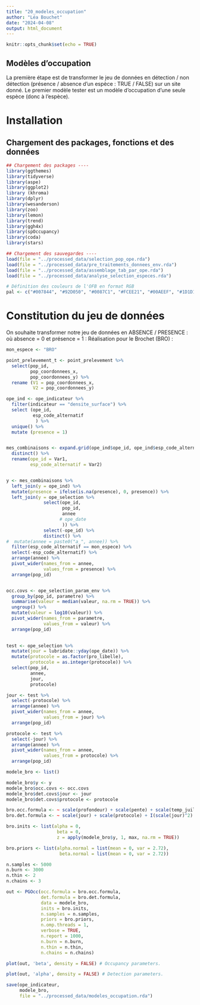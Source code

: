 ```yaml
---
title: "20_modeles_occupation"
author: "Léa Bouchet"
date: "2024-04-08"
output: html_document
---
```


```r
knitr::opts_chunk$set(echo = TRUE)
```

## Modèles d'occupation

La première étape est de transformer le jeu de données en détection / non détection (présence / absence d'un espèce : TRUE / FALSE) sur un site donné. Le premier modèle tester est un modèle d'occupation d'une seule espèce (donc à l'espèce).


# Installation 

## Chargement des packages, fonctions et des données 

```r
## Chargement des packages ----
library(ggthemes)
library(tidyverse)
library(aspe)
library(ggplot2)
library (khroma)
library(dplyr)
library(wesanderson)
library(zoo)
library(lemon)
library(trend)
library(ggh4x)
library(spOccupancy)
library(coda)
library(stars)
```


```r
## Chargement des sauvegardes ----
load(file = "../processed_data/selection_pop_ope.rda")
load(file = "../processed_data/pre_traitements_donnees_env.rda")
load(file = "../processed_data/assemblage_tab_par_ope.rda")
load(file = "../processed_data/analyse_selection_especes.rda")
```


```r
# Définition des couleurs de l'OFB en format RGB
pal <- c("#007844", "#92D050", "#0087C1", "#FCEE21", "#00AEEF", "#1D1D1B", "#A97B30", "#B9D9EB")
```


# Constitution du jeu de données

On souhaite transformer notre jeu de données en ABSENCE / PRESENCE : où absence = 0 et présence = 1 : 
Réalisation pour le Brochet (BRO) : 

```r
mon_espece <- "BRO"

point_prelevement_t <- point_prelevement %>% 
  select(pop_id,
         pop_coordonnees_x,
         pop_coordonnees_y) %>% 
  rename (V1 = pop_coordonnees_x,
          V2 = pop_coordonnees_y)

ope_ind <- ope_indicateur %>% 
  filter(indicateur == "densite_surface") %>% 
  select (ope_id,
          esp_code_alternatif
           ) %>% 
  unique() %>% 
  mutate (presence = 1)


mes_combinaisons <- expand.grid(ope_ind$ope_id, ope_ind$esp_code_alternatif) %>% 
  distinct() %>% 
  rename(ope_id = Var1,
         esp_code_alternatif = Var2)


y <- mes_combinaisons %>% 
  left_join(y = ope_ind) %>% 
  mutate(presence = ifelse(is.na(presence), 0, presence)) %>% 
  left_join(y = ope_selection %>% 
              select(ope_id,
                     pop_id,
                     annee
                    # ope_date
                     )) %>% 
              select(-ope_id) %>% 
              distinct() %>% 
#  mutate(annee = paste0("a_", annee)) %>% 
  filter(esp_code_alternatif == mon_espece) %>% 
  select(-esp_code_alternatif) %>% 
  arrange(annee) %>% 
  pivot_wider(names_from = annee,
              values_from = presence) %>% 
  arrange(pop_id)


occ.covs <- ope_selection_param_env %>% 
  group_by(pop_id, parametre) %>% 
  summarise(valeur = median(valeur, na.rm = TRUE)) %>% 
  ungroup() %>% 
  mutate(valeur = log10(valeur)) %>% 
  pivot_wider(names_from = parametre,
              values_from = valeur) %>% 
  arrange(pop_id)
  

test <- ope_selection %>% 
  mutate(jour = lubridate::yday(ope_date)) %>% 
  mutate(protocole = as.factor(pro_libelle),
         protocole = as.integer(protocole)) %>% 
  select(pop_id,
         annee,
         jour,
         protocole)

jour <- test %>% 
  select(-protocole) %>% 
  arrange(annee) %>% 
  pivot_wider(names_from = annee,
              values_from = jour) %>% 
  arrange(pop_id)

protocole <- test %>% 
  select(-jour) %>% 
  arrange(annee) %>% 
  pivot_wider(names_from = annee,
              values_from = protocole) %>% 
  arrange(pop_id)

modele_bro <- list()

modele_bro$y <- y
modele_bro$occ.covs <- occ.covs
modele_bro$det.covs$jour <- jour
modele_bro$det.covs$protocole <- protocole
```


```r
bro.occ.formula <- ~ scale(profondeur) + scale(pente) + scale(temp_juillet)
bro.det.formula <- ~ scale(jour) + scale(protocole) + I(scale(jour)^2)
```

```r
bro.inits <- list(alpha = 0, 
                   beta = 0, 
                   z = apply(modele_bro$y, 1, max, na.rm = TRUE))
```

```r
bro.priors <- list(alpha.normal = list(mean = 0, var = 2.72), 
                    beta.normal = list(mean = 0, var = 2.72))
```

```r
n.samples <- 5000
n.burn <- 3000
n.thin <- 2
n.chains <- 3
```

```r
out <- PGOcc(occ.formula = bro.occ.formula, 
             det.formula = bro.det.formula, 
             data = modele_bro, 
             inits = bro.inits, 
             n.samples = n.samples, 
             priors = bro.priors, 
             n.omp.threads = 1, 
             verbose = TRUE, 
             n.report = 1000, 
             n.burn = n.burn, 
             n.thin = n.thin, 
             n.chains = n.chains)
```


```r
plot(out, 'beta', density = FALSE) # Occupancy parameters.
```
```r
plot(out, 'alpha', density = FALSE) # Detection parameters.
```


```r
save(ope_indicateur,
     modele_bro,
     file = "../processed_data/modeles_occupation.rda")
```

